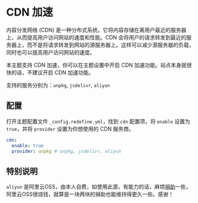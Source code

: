 # CDN 加速

内容分发网络 (CDN) 是一种分布式系统，它将内容存储在离用户最近的服务器上，从而提高用户访问网站的速度和性能。CDN 会将用户的请求转发到最近的服务器上，而不是将请求转发到网站的源服务器上。这样可以减少源服务器的负载，同时也可以提高用户访问网站的速度。

本主题支持 CDN 加速，你可以在主题设置中开启 CDN 加速功能。站点本身就很快的话，不建议开启 CDN 加速功能。

支持的服务分别为：`unpkg`, `jsdelivr`, `aliyun`

## 配置

打开主题配置文件 `_config.redefine.yml`，找到 `cdn` 配置项，将 `enable` 设置为 `true`，并将 `provider` 设置为你想使用的 CDN 服务商。

```yaml filename="_config.redefine.yml"
cdn:
  enable: true
  provider: unpkg # unpkg, jsdelivr, aliyun
```
## 特别说明

`aliyun` 是阿里云OSS，由本人自费，如使用此源，有能力的话，麻烦[捐助](https://donate.ohevan.com)一些，阿里云OSS很烧钱，就算是一块两块的捐助也能维持得更久一些。感谢！